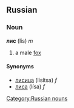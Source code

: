 ==Russian==
===Noun===
'''лис''' (lis) ''m''

# a male [[fox]]

====Synonyms====
*[[лисица]] (lisítsa) ''f''
*[[лиса]] (lísa) ''f''

[[Category:Russian nouns]]